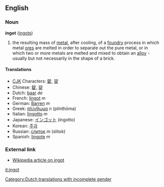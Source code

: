 ==English==

===Noun===
'''ingot''' ([[ingots]])
# the resulting mass of [[metal]], after cooling, of a [[foundry]] process in which metal [[ore]]s are melted in order to separate out the pure metal, or in which two or more metals are melted and mixed to obtain an [[alloy]] - usually but not necessarily in the shape of a brick.

====Translations====
*[[CJK]] Characters: [[錠]], [[锭]]
*Chinese: [[錠]], [[锭]]
*Dutch: [[baar]] ''de'' [[Category:Dutch translations with incomplete gender]]
*French: [[lingot]] ''m''
*German: [[Barren]] ''m''
*Greek: [[πλίνθωμα]] ''n'' (plínthōma)
*Italian: [[lingotto]] ''m''
*Japanese: [[インゴット]] (ingotto)
*Korean: [[주괴]]
*Russian: [[слиток]] ''m'' (slitok)
*Spanish: [[lingote]] ''m''

===External link===
*[[w:ingot|Wikipedia article on ingot]]

[[it:ingot]]